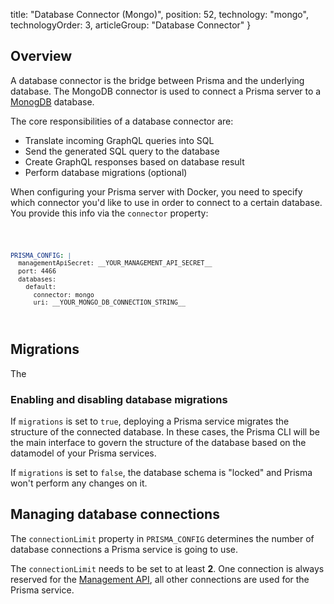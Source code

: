 
  title: "Database Connector (Mongo)",
  position: 52,
  technology: "mongo",
  technologyOrder: 3,
  articleGroup: "Database Connector"
}

## Overview

A database connector is the bridge between Prisma and the underlying database. 
The MongoDB connector is used to connect a Prisma server to a [MonogDB](https://www.mongodb.com) database. 

The core responsibilities of a database connector are:

- Translate incoming GraphQL queries into SQL
- Send the generated SQL query to the database
- Create GraphQL responses based on database result
- Perform database migrations (optional)

When configuring your Prisma server with Docker, you need to specify which connector you'd like to use in order to connect to a certain database. You provide this info via the `connector` property:

<Code lines="6">

```yml
PRISMA_CONFIG: |
  managementApiSecret: __YOUR_MANAGEMENT_API_SECRET__
  port: 4466
  databases:
    default:
      connector: mongo
      uri: __YOUR_MONGO_DB_CONNECTION_STRING__
```

</Code>

## Migrations

The 

### Enabling and disabling database migrations

If `migrations` is set to `true`, deploying a Prisma service migrates the structure of the connected database. In these cases, the Prisma CLI will be the main interface to govern the structure of the database based on the datamodel of your Prisma services.

If `migrations` is set to `false`, the database schema is "locked" and Prisma won't perform any changes on it.

## Managing database connections

The `connectionLimit` property in `PRISMA_CONFIG` determines the number of database connections a Prisma service is going to use.

<Warning>

The `connectionLimit` needs to be set to at least **2**. One connection is always reserved for the [Management API](foe1), all other connections are used for the Prisma service.

</Warning>